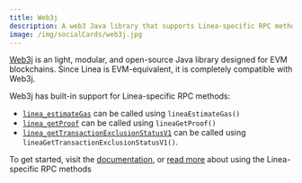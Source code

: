 ```yaml
---
title: Web3j
description: A web3 Java library that supports Linea-specific RPC methods.
image: /img/socialCards/web3j.jpg
---
```


[Web3j](https://www.web3labs.com/web3j-sdk) is an light, modular, and open-source Java library 
designed for EVM blockchains. Since Linea is EVM-equivalent, it is completely compatible with 
Web3j. 

Web3j has built-in support for Linea-specific RPC methods:
- [`linea_estimateGas`](../../../api/reference/linea-estimategas.mdx) can be called using
`lineaEstimateGas()`
- [`linea_getProof`](../../../api/reference/linea-getproof.mdx) can be called using `lineaGetProof()`
- [`linea_getTransactionExclusionStatusV1`](../../../api/reference/linea-gettransactionexclusionstatusv1.mdx) can be called using `lineaGetTransactionExclusionStatusV1()`.

To get started, visit the [documentation](https://docs.web3j.io/latest/quickstart/), or [read more](https://www.lfdecentralizedtrust.org/blog/full-linea-rpc-apis-support-in-web3j) 
about using the Linea-specific RPC methods

